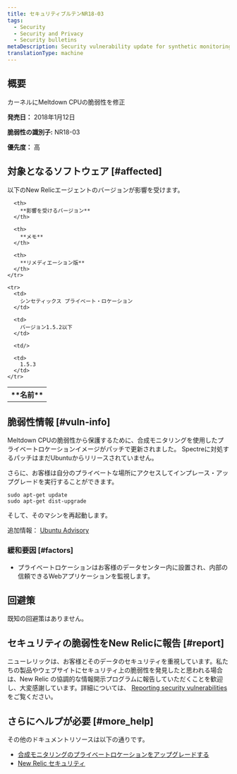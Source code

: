 ```yaml
---
title: セキュリティブルテンNR18-03
tags:
  - Security
  - Security and Privacy
  - Security bulletins
metaDescription: Security vulnerability update for synthetic monitoring and private minion.
translationType: machine
---
```


## 概要

カーネルにMeltdown CPUの脆弱性を修正

**発売日：** 2018年1月12日

**脆弱性の識別子:** NR18-03

**優先度：** 高

## 対象となるソフトウェア [#affected]

以下のNew Relicエージェントのバージョンが影響を受けます。

<table>
  <tbody>
    <tr>
      <th>
        **名前**
      </th>

      <th>
        **影響を受けるバージョン**
      </th>

      <th>
        **メモ**
      </th>

      <th>
        **リメディエーション版**
      </th>
    </tr>

    <tr>
      <td>
        シンセティックス プライベート・ロケーション
      </td>

      <td>
        バージョン1.5.2以下
      </td>

      <td/>

      <td>
        1.5.3
      </td>
    </tr>
  </tbody>
</table>

## 脆弱性情報 [#vuln-info]

Meltdown CPUの脆弱性から保護するために、合成モニタリングを使用したプライベートロケーションイメージがパッチで更新されました。 Spectreに対処するパッチはまだUbuntuからリリースされていません。

さらに、お客様は自分のプライベートな場所にアクセスしてインプレース・アップグレードを実行することができます。

```
sudo apt-get update
sudo apt-get dist-upgrade
```

そして、そのマシンを再起動します。

追加情報： [Ubuntu Advisory](https://wiki.ubuntu.com/SecurityTeam/KnowledgeBase/SpectreAndMeltdown)

### 緩和要因 [#factors]

* プライベートロケーションはお客様のデータセンター内に設置され、内部の信頼できるWebアプリケーションを監視します。

## 回避策

既知の回避策はありません。

## セキュリティの脆弱性をNew Relicに報告 [#report]

ニューレリックは、お客様とそのデータのセキュリティを重視しています。私たちの製品やウェブサイトにセキュリティ上の脆弱性を発見したと思われる場合は、New Relic の協調的な情報開示プログラムに報告していただくことを歓迎し、大変感謝しています。詳細については、 [Reporting security vulnerabilities](/docs/security/new-relic-security/data-privacy/reporting-security-vulnerabilities) をご覧ください。

## さらにヘルプが必要 [#more_help]

その他のドキュメントリソースは以下の通りです。

* [合成モニタリングのプライベートロケーションをアップグレードする](/docs/synthetics/new-relic-synthetics/private-locations/private-locations-overview-monitor-internal-sites-add-new-locations)
* [New Relic セキュリティ](https://newrelic.com/security)